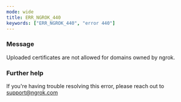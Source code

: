 ```yaml
---
mode: wide
title: ERR_NGROK_440
keywords: ["ERR_NGROK_440", "error 440"]
---
```



### Message

Uploaded certificates are not allowed for domains owned by ngrok.

<ErrorDetails />

### Further help

If you're having trouble resolving this error, please reach out to [support@ngrok.com](mailto:support@ngrok.com?subject=Help%20with%20ERR_NGROK_440)
